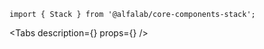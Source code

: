 
<Meta
    title='Компоненты/Stack'
    component={Stack}
/>

<!-- Canvas -->

<Story name='Stack' />

<!-- Docs -->

<ComponentHeader
    name='Stack'
    version={version}
    package='@alfalab/core-components-stack'
    stage={2}
/>

```tsx
import { Stack } from '@alfalab/core-components-stack';
```

<Tabs
  description={<Description />}
  props={<Props of={Stack} />}
/>
